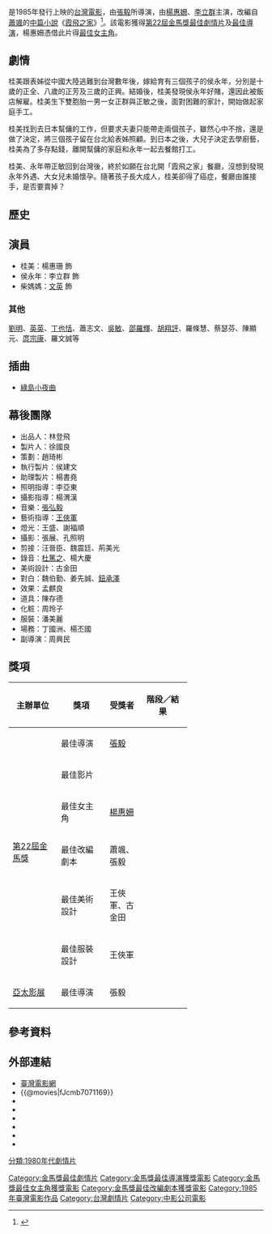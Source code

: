 {{Infobox Film
| name               = 我這樣過了一生
| original_name      = ''{{lang|en|Kuei-mei, a Woman}}''
| image              = 
| caption            =
| director           = [[張毅_(導演)|張毅]]
| producer_2         = 陳文森、侯建文、徐國良
| producer           = 許新枝
| writer             = [[蕭颯|蕭颯]]、[[張毅_(導演)|張毅]]
| based_on           = [[蕭颯|蕭颯]]《[[霞飛之家|霞飛之家]]》
| production_supervisor =
| starring           = [[楊惠姍|楊惠姍]]、[[李立群|李立群]]
| music              = [[張弘毅|張弘毅]]
| cinematography     = 楊渭漢
| editing            = 汪晉臣
| studio             = [[中央電影公司|中央電影公司]]
| distributor        = 中央電影公司
| released           = {{film date|1985|10|9}}
| sec-title          =
| rate               =
| runtime            = 152 分鐘
| country            = {{台灣電影產地}}
| language           = 華語
| imdb_id            = tt0092231
| amg_id             = 130756
| budget             =
| gross              = HK $967,401.00
}}

{{engname|《我這樣過了一生》|''Kuei-mei, a Woman''}}是1985年發行上映的[[台灣電影|台灣電影]]，由[[張毅_(導演)|張毅]]所導演，由[[楊惠姍|楊惠姍]]、[[李立群|李立群]]主演，改編自[[蕭颯|蕭颯]]的[[中篇小說|中篇小說]]《[[霞飛之家|霞飛之家]]》<ref>{{Cite web |url=http://app2.atmovies.com.tw/film/fJcmb7071169/ |title=開眼電影網 |access-date=2016-07-25 |archive-date=2020-10-11 |archive-url=https://web.archive.org/web/20201011083903/http://app2.atmovies.com.tw/film/fJcmb7071169/ |dead-url=no }}</ref>。該電影獲得[[第22屆金馬獎|第22屆金馬獎]][[金馬獎最佳劇情片|最佳劇情片]]及[[金馬獎最佳導演|最佳導演]]，楊惠姍憑借此片得[[金馬獎最佳女主角|最佳女主角]]。

==劇情==
桂美跟表姊從中國大陸逃難到台灣數年後，嫁給育有三個孩子的侯永年，分別是十歲的正全、八歲的正芳及三歲的正興。結婚後，桂美發現侯永年好賭，還因此被飯店解雇。桂美生下雙胞胎一男一女正群與正敏之後，面對困難的家計，開始做起家庭手工。

桂美找到去日本幫傭的工作，但要求夫妻只能帶走兩個孩子，雖然心中不捨，還是做了決定，將三個孩子留在台北給表姊照顧。到日本之後，大兒子決定去學廚藝，桂美為了多存點錢，離開幫傭的家庭和永年一起去餐館打工。

桂美、永年帶正敏回到台灣後，終於如願在台北開「霞飛之家」餐廳，沒想到發現永年外遇、大女兒未婚懷孕。隨著孩子長大成人，桂美卻得了癌症，餐廳由誰接手，是否要賣掉？

==歷史==

==演員==
*桂美：楊惠珊 飾
*侯永年：李立群 飾
*柴媽媽：[[文英|文英]] 飾

===其他===
[[劉明|劉明]]、[[英英|英英]]、[[丁也恬|丁也恬]]、蕭志文、[[吳敏|吳敏]]、[[邵羅輝|邵羅輝]]、[[胡翔評|胡翔評]]、羅條慧、蔡瑟芬、陳顯元、[[庹宗康|庹宗康]]、羅文誠等

==插曲==
*[[綠島小夜曲|綠島小夜曲]]

==幕後團隊==
*出品人：林登飛
*製片人：徐國良
*策劃：趙琦彬
*執行製片：侯建文
*助理製片：楊書堯
*照明指導：李亞東
*攝影指導：楊渭漢
*音樂：[[張弘毅|張弘毅]]
*藝術指導：[[王俠軍|王俠軍]]
*燈光：王盛、謝福順
*攝影：張展、孔照明
*剪接：汪晉臣、魏震廷、荊美光
*錄音：[[杜篤之|杜篤之]]、楊大慶
*美術設計：古金田
*對白：魏伯勤、姜先誠、[[鈕承澤|鈕承澤]]
*效果：孟麒良
*道具：陳存德
*化粧：周玲子
*服裝：潘美麗
*場務：丁國洲、楊丕國
*副導演：周興民

== 獎項 ==
{| class="wikitable" width="70%"
|-align=center
! width="25%"|主辦單位
! width="25%"|獎項
! width=<!保留調整空間"25%">|受獎者
! width="25%"|階段／結果
|-align=center
| rowspan="6"|[[第22屆金馬獎|第22屆金馬獎]]
| 最佳導演
| [[張毅_(導演)|張毅]]
| {{won}} 
|- align=center
| 最佳影片
| 
| {{won}}
|- align=center
| 最佳女主角
| [[楊惠姍|楊惠姍]]
|  {{won}}
|- align=center
| 最佳改編劇本
| 蕭颯、張毅
| {{won}}
|- align=center
| 最佳美術設計
| 王俠軍、古金田
|  {{nom}}
|- align=center
| 最佳服裝設計
| 王俠軍
|  {{nom}}
|- align=center
| rowspan="1"|[[亞太影展|亞太影展]]
| 最佳導演
| 張毅
| {{won}}
|}

==參考資料==
{{reflist}}

==外部連結==
*[https://web.archive.org/web/20131224113335/http://www.taiwancinema.com/ct_17327_252 臺灣電影網]
*{{@movies|fJcmb7071169}}
*{{hkmdb title|6732}}
*{{Mtime|25634}}
*{{douban}}
*{{rotten-tomatoes|wo_zhe_yang_guo_le_yi_sheng}}
*{{imdb title|0092231}}
*{{Amg movie|130756}}

{{金馬獎最佳劇情片|第22屆}}
{{金馬獎最佳改編劇本|第22屆}}

[[Category:金馬獎最佳劇情片|Category:金馬獎最佳劇情片]]
[[Category:金馬獎最佳導演獲獎電影|Category:金馬獎最佳導演獲獎電影]]
[[Category:金馬獎最佳女主角獲獎電影|Category:金馬獎最佳女主角獲獎電影]]
[[Category:金馬獎最佳改編劇本獲獎電影|Category:金馬獎最佳改編劇本獲獎電影]]
[[Category:1985年臺灣電影作品|Category:1985年臺灣電影作品]]
[[Category:台灣劇情片|Category:台灣劇情片]]
[[Category:中影公司電影|Category:中影公司電影]]
[[分類:1980年代劇情片|分類:1980年代劇情片]]